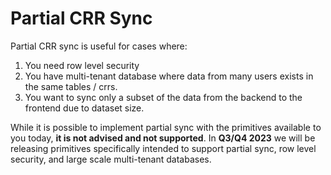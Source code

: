# Partial CRR Sync

Partial CRR sync is useful for cases where:

1. You need row level security
2. You have multi-tenant database where data from many users exists in the same tables / crrs.
3. You want to sync only a subset of the data from the backend to the frontend due to dataset size.

While it is possible to implement partial sync with the primitives available to you today, **it is not advised and not supported**. In **Q3/Q4 2023** we will be releasing primitives specifically intended to support partial sync, row level security, and large scale multi-tenant databases.

